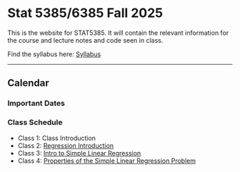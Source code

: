 # Stat 5385/6385 Fall 2025

This is the website for STAT5385. It will contain the relevant information for
the course and lecture notes and code seen in class.

Find the syllabus here: [Syllabus](https://github.com/Rene-Gutierrez/stat5385/blob/main/Syllabus%20Stat%205385-6385.pdf)

---

## Calendar

### Important Dates

### Class Schedule

* Class 1: Class Introduction
* Class 2: [Regression Introduction](#introduction)
* Class 3: [Intro to Simple Linear Regression](#intro-to-slr)
* Class 4: [Properties of the Simple Linear Regression Problem](#properties-of-the-estimates)
